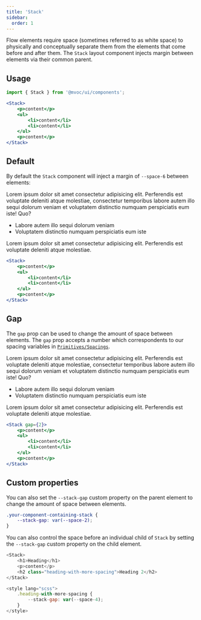 ```yaml
---
title: 'Stack'
sidebar:
  order: 1
---
```



Flow elements require space (sometimes referred to as white space) to physically and conceptually separate them from the elements that come before and after them. The `Stack` layout component injects margin between elements via their common parent.

## Usage

```jsx
import { Stack } from '@mvoc/ui/components';

<Stack>
	<p>content</p>
	<ul>
		<li>content</li>
		<li>content</li>
	</ul>
	<p>content</p>
</Stack>
```

## Default
By default the `Stack` component will inject a margin of `--space-6` between elements:

<div class="not-content">
	<Stack>
		<p>Lorem ipsum dolor sit amet consectetur adipisicing elit. Perferendis est voluptate deleniti atque molestiae, consectetur temporibus labore autem illo sequi dolorum veniam et voluptatem distinctio numquam perspiciatis eum iste! Quo?</p>
		<ul>
			<li>Labore autem illo sequi dolorum veniam</li>
			<li>Voluptatem distinctio numquam perspiciatis eum iste</li>
		</ul>
		<p>Lorem ipsum dolor sit amet consectetur adipisicing elit. Perferendis est voluptate deleniti atque molestiae.</p>
	</Stack>
</div>

```jsx
<Stack>
	<p>content</p>
	<ul>
		<li>content</li>
		<li>content</li>
	</ul>
	<p>content</p>
</Stack>
```

## Gap

The `gap` prop can be used to change the amount of space between elements. The `gap` prop accepts a number which correspondents to our spacing variables in [`Primitives/Spacings`](/primitives/spacings).

<div class="not-content">
	<Stack gap={2}>
		<p>Lorem ipsum dolor sit amet consectetur adipisicing elit. Perferendis est voluptate deleniti atque molestiae, consectetur temporibus labore autem illo sequi dolorum veniam et voluptatem distinctio numquam perspiciatis eum iste! Quo?</p>
		<ul>
			<li>Labore autem illo sequi dolorum veniam</li>
			<li>Voluptatem distinctio numquam perspiciatis eum iste</li>
		</ul>
		<p>Lorem ipsum dolor sit amet consectetur adipisicing elit. Perferendis est voluptate deleniti atque molestiae.</p>
	</Stack>
</div>

```jsx
<Stack gap={2}>
	<p>content</p>
	<ul>
		<li>content</li>
		<li>content</li>
	</ul>
	<p>content</p>
</Stack>
```

## Custom properties

You can also set the `--stack-gap` custom property on the parent element to change the amount of space between elements.

```css
.your-component-containing-stack {
	--stack-gap: var(--space-2);
}
```

You can also control the space before an individual child of `Stack` by setting the `--stack-gap` custom property on the child element.

```js
<Stack>
	<h1>Heading</h1>
	<p>content</p>
	<h2 class="heading-with-more-spacing">Heading 2</h2>
</Stack>

<style lang="scss">
	.heading-with-more-spacing {
		--stack-gap: var(--space-4);
	}
</style>
```



